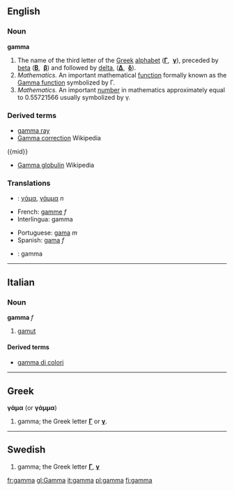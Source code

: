 {{letter_disp2|beta|[[image:Greek_uc_gamma.png|33px]][[image:Greek_lc_gamma.png|28px]] |delta|γάμα|Γ|γ}}

==English==

===Noun===
'''gamma'''
# The name of the third letter of the [[Greek]] [[alphabet]] ('''[[Γ]]''', &nbsp;'''[[γ]]'''), preceded by [[beta]] ('''[[Β]]''', &nbsp;'''[[β]]''') and followed by [[delta]], ('''[[Δ]]''', &nbsp;'''[[δ]]''').
# ''Mathematics.'' An important mathematical [[function]] formally known as the [[w:Gamma function|Gamma function]] symbolized by Γ.
# ''Mathematics.'' An important [[number]] in mathematics approximately equal to 0.55721566 usually symbolized by γ.

===Derived terms===
{{top}}
* [[gamma ray]]
* [[w:Gamma correction|Gamma correction]] Wikipedia
({mid}}
* [[w:Gamma globulin|Gamma globulin]] Wikipedia
{{bottom}}

===Translations===
{{top}}
*{{el}}: [[γάμα]], [[γάμμα]] ''n'' 
*French: [[gamme]] ''f''
*Interlingua: gamma
{{mid}}
*Portuguese: [[gama]] ''m''
*Spanish: [[gama]] ''f''
*{{sv}}: gamma
{{bottom}}
----

==Italian==
===Noun===
'''gamma''' ''f''
# [[gamut]]

====Derived terms====
*[[gamma di colori]]<!-- only if it's a set-phrase -->

----

==Greek==
'''γάμα''' (or '''γάμμα''')

# gamma; the Greek letter '''[[Γ]]''' or '''[[γ]]'''.

----

==Swedish==
#gamma; the Greek letter '''[[Γ]]''', '''[[γ]]'''

[[fr:gamma]]
[[gl:Gamma]]
[[it:gamma]]
[[pl:gamma]]
[[fi:gamma]]